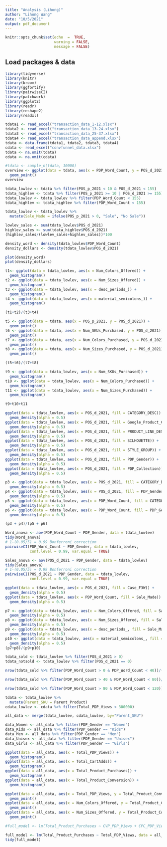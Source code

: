 ```yaml
---
title: "Analysis (Lihong)"
author: "Lihong Wang"
date: "10/5/2021"
output: pdf_document
---
```


```r
knitr::opts_chunk$set(echo  =  TRUE,
                      warning = FALSE, 
                      message = FALSE)
```

## Load packages & data

```r
library(tidyverse)
library(knitr)
library(broom)
library(ggfortify)
library(pairwiseCI)
library(patchwork)
library(ggplot2)
library(readr)
library(reshape2)
library(readxl)
```

```r
tdata1 <- read_excel("transaction_data_1-12.xlsx")
tdata2 <- read_excel("transaction_data_13-24.xlsx")
tdata3 <- read_excel("transaction_data_25-37.xlsx")
tdata4 <- read_excel("transaction_data_append.xlsx")
tdata <- data.frame(tdata1, tdata2, tdata3, tdata4) 
cdata <- read_excel("convfunnel_data.xlsx")
tdata <- na.omit(tdata)
cdata <- na.omit(cdata)
```

```r
#tdata <- sample_n(tdata, 10000)
overview <- ggplot(data = tdata, aes(x = PDP_Word_Count, y = POS_d_2021)) + 
  geom_point()
overview
```

```r
tdata_lowlev <- tdata %>% filter(POS_p_2021 < 10 & POS_d_2021 < 155)
tdata_highlev <- tdata %>% filter(POS_p_2021 >= 10 | POS_d_2021 >= 155)
tdata_lowlev <- tdata_lowlev %>% filter(PDP_Word_Count < 155)
tdata_highlev <- tdata_highlev %>% filter(PDP_Word_Count < 155)

tdata_lowlev <- tdata_lowlev %>%
  mutate(Sale_Made = ifelse(POS_p_2021 > 0, "Sale", "No Sale"))

```

```r
lowlev_sales <- sum(tdata_lowlev$POS_d_2021)
highlev_sales <- sum(tdata_highlev$POS_d_2021)
(highlev_sales/(lowlev_sales+highlev_sales))*100
```
```r
density_word <- density(tdata_lowlev$PDP_Word_Count)
density_dollars <- density(tdata_lowlev$POS_d_2021)

plot(density_word)
plot(density_dollars)
```

```r
t1<- ggplot(data = tdata_lowlev, aes(x = Num_Colors_Offered)) + 
  geom_histogram()
t2 <- ggplot(data = tdata_lowlev, aes(x = Num_Sizes_Offered)) + 
  geom_histogram()
t3 <- ggplot(data = tdata_lowlev, aes(x = desc_periods_)) + 
  geom_histogram()
t4 <- ggplot(data = tdata_lowlev, aes(x = material_semicolons_)) + 
  geom_histogram()

(t1+t2)/(t3+t4)
```

```r
t5 <- ggplot(data = tdata, aes(x = POS_p_2021, y = POS_d_2021)) + 
  geom_point()
t6 <- ggplot(data = tdata, aes(x = Num_SKUs_Purchased, y = POS_d_2021)) + 
  geom_point() 
t7 <- ggplot(data = tdata, aes(x = Num_Colors_Purchased, y = POS_d_2021)) + 
  geom_point() 
t8 <- ggplot(data = tdata, aes(x = Num_Sizes_Purchased, y = POS_d_2021)) + 
  geom_point() 

(t5+t6)/(t7+t8)
```

```r
t9 <- ggplot(data = tdata_lowlev, aes(x = Num_SKUs_Purchased)) + 
  geom_histogram()
t10 <- ggplot(data = tdata_lowlev, aes(x = Num_Colors_Purchased)) + 
  geom_histogram()
t11 <- ggplot(data = tdata_lowlev, aes(x = Num_Sizes_Purchased)) + 
  geom_histogram()

t9+t10+t11
```


```r
ggplot(data = tdata_lowlev, aes(x = POS_d_2021, fill = CATEGORY_DESC)) +
  geom_density(alpha = 0.5) 
ggplot(data = tdata_lowlev, aes(x = POS_d_2021, fill = Google_Product_Category)) +
  geom_density(alpha = 0.5)
ggplot(data = tdata_lowlev, aes(x = POS_d_2021, fill = PRODUCT_LINE_DESC)) +
  geom_density(alpha = 0.5)
ggplot(data = tdata_lowlev, aes(x = POS_d_2021, fill = SILHOUETTE)) +
  geom_density(alpha = 0.5)
ggplot(data = tdata_lowlev, aes(x = POS_d_2021, fill = STYLE_GROUP)) +
  geom_density(alpha = 0.5)
ggplot(data = tdata_lowlev, aes(x = POS_d_2021, fill = PDP_Gender)) +
  geom_density(alpha = 0.5)
ggplot(data = tdata_lowlev, aes(x = POS_d_2021, fill = PDP_Collection)) +
  geom_density(alpha = 0.5)
```


```r
p3 <- ggplot(data = tdata_lowlev, aes(x = POS_d_2021, fill = CATEGORY_DESC)) +
  geom_density(alpha = 0.5) 
p4 <- ggplot(data = tdata_lowlev, aes(x = POS_d_2021, fill = PDP_Gender)) +
  geom_density(alpha = 0.5) 
p5 <- ggplot(data = tdata_lowlev, aes(x = PDP_Word_Count, fill = CATEGORY_DESC)) + 
  geom_density(alpha = 0.5) 
p6 <- ggplot(data = tdata_lowlev, aes(x = PDP_Word_Count, fill = PDP_Gender)) + 
  geom_density(alpha = 0.5) 

(p3 + p4)/(p5 + p6)
```

```r
Word_anova <- aov(PDP_Word_Count ~ PDP_Gender, data = tdata_lowlev)
tidy(Word_anova)
# 1-(0.05/5) = 0.99 Bonferroni correction
pairwiseCI(PDP_Word_Count ~ PDP_Gender, data = tdata_lowlev, 
           conf.level = 0.99, var.equal = TRUE)
```

```r
Sales_anova <- aov(POS_d_2021 ~ PDP_Gender, data = tdata_lowlev)
tidy(Sales_anova)
# 1-(0.05/5) = 0.99 Bonferroni correction
pairwiseCI(POS_d_2021 ~ PDP_Gender, data = tdata_lowlev, 
           conf.level = 0.99, var.equal = TRUE)
```

```r
ggplot(data = tdata_lowlev, aes(x = POS_d_2021, fill = Case_F3W)) +
  geom_density(alpha = 0.5) 
ggplot(data = tdata_lowlev, aes(x = PDP_Word_Count, fill = Sale_Made)) + 
  geom_density(alpha = 0.5) 
```


```r
p7 <- ggplot(data = tdata_lowlev, aes(x = Num_Colors_Offered, fill = Sale_Made)) + 
  geom_density(alpha = 0.5) 
p8 <- ggplot(data = tdata_lowlev, aes(x = Num_Sizes_Offered, fill = Sale_Made)) + 
  geom_density(alpha = 0.5) 
p9 <- ggplot(data = tdata_lowlev, aes(x = desc_periods_, fill = Sale_Made)) + 
  geom_density(alpha = 0.5) 
p10 <- ggplot(data = tdata_lowlev, aes(x = material_semicolons_, fill = Sale_Made)) + 
  geom_density(alpha = 0.5) 
(p7+p8)/(p9+p10)
```

```r
tdata_sold <- tdata_lowlev %>% filter(POS_d_2021 > 0)
tdata_notsold <- tdata_lowlev %>% filter(POS_d_2021 == 0)

nrow(tdata_sold %>% filter(PDP_Word_Count > 0 & PDP_Word_Count < 40))/(nrow(tdata_sold %>% filter(PDP_Word_Count > 0 & PDP_Word_Count < 40)) +nrow(tdata_notsold %>% filter(PDP_Word_Count > 0 & PDP_Word_Count < 40)))

nrow(tdata_sold %>% filter(PDP_Word_Count > 40 & PDP_Word_Count < 80))/(nrow(tdata_sold %>% filter(PDP_Word_Count > 40 & PDP_Word_Count < 80)) +nrow(tdata_notsold %>% filter(PDP_Word_Count > 40 & PDP_Word_Count < 80)))

nrow(tdata_sold %>% filter(PDP_Word_Count > 80 & PDP_Word_Count < 120))/(nrow(tdata_sold %>% filter(PDP_Word_Count > 80 & PDP_Word_Count < 120)) +nrow(tdata_notsold %>% filter(PDP_Word_Count > 80 & PDP_Word_Count < 120)))

```
```r
tdata <- tdata_lowlev %>%
  mutate(Parent_SKU = Parent_Product)
cdata_lowlev <- cdata %>% filter(Total_PDP_Views < 300000)

all_data <- merge(tdata_lowlev, cdata_lowlev, by="Parent_SKU")
```

```r
data_Women <- all_data %>% filter(PDP_Gender == "Women")
data_Kids <- all_data %>% filter(PDP_Gender == "Kids")
data_Men <- all_data %>% filter(PDP_Gender == "Men")
data_Unisex <- all_data %>% filter(PDP_Gender == "Unisex")
data_Girls <- all_data %>% filter(PDP_Gender == "Girls")
```

```r
ggplot(data = all_data, aes(x = Total_PDP_Views)) + 
  geom_histogram()
ggplot(data = all_data, aes(x = Total_CartAdds)) +
  geom_histogram()
ggplot(data = all_data, aes(x = Total_Product_Purchases)) + 
  geom_histogram()
ggplot(data = all_data, aes(x = Total_Product_Conversion)) + 
  geom_histogram()

```


```r
ggplot(data = all_data, aes(x = Total_PDP_Views, y = Total_Product_Conversion)) + 
  geom_point()
ggplot(data = all_data, aes(x = Num_Colors_Offered, y = Total_Product_Conversion)) + 
  geom_point()
ggplot(data = all_data, aes(x = Num_Sizes_Offered, y = Total_Product_Conversion)) + 
  geom_point()


```

```r
#full_model <- lm(Total_Product_Purchases ~ CVP_PDP_Views + CPC_PDP_Views + Email_PDP_Views + Organic_PDP_Views + #None_PDP_Views + Affiliate_PDP_Views, data = all_data)

full_model <- lm(Total_Product_Purchases ~ Total_PDP_Views, data = all_data)
tidy(full_model)
```




